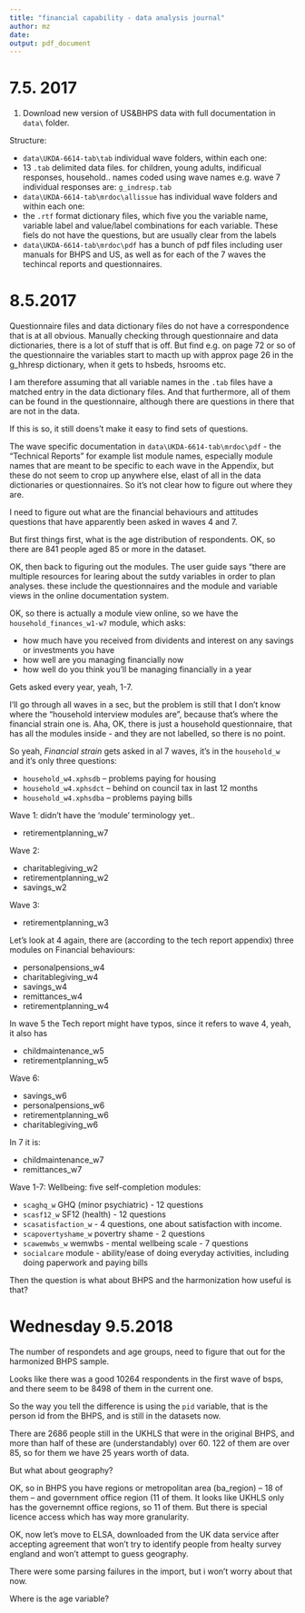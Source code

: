 ```yaml
---
title: "financial capability - data analysis journal"
author: mz
date:
output: pdf_document
---
```


# 7.5. 2017

1. Download new version of US&BHPS data with full documentation  in `data\` folder. 

Structure:

* `data\UKDA-6614-tab\tab` individual wave folders, within each one:
* 13 `.tab` delimited data files. for children, young adults, indificual responses, household.. names coded using wave names e.g. wave 7 individual responses are: `g_indresp.tab`
* `data\UKDA-6614-tab\mrdoc\allissue` has individual wave folders and within each one:
* the `.rtf` format dictionary files, which five you the variable name, variable label and value/label combinations for each variable. These fiels do not have the questions, but are usually clear from the labels
* `data\UKDA-6614-tab\mrdoc\pdf` has a bunch of pdf files  including user manuals for BHPS and US, as well as for each of the 7 waves the techincal reports and questionnaires. 


# 8.5.2017

Questionnaire files and data dictionary files do not have a correspondence that is at all obvious. Manually checking through questionnaire and data dictionaries, there is a lot of stuff that is off. But find e.g. on page 72 or so of the questionnaire the variables start to macth up with approx page 26 in the g_hhresp dictionary, when it gets to hsbeds, hsrooms etc. 

I am therefore assuming that all variable names in the `.tab` files have a matched entry in the data dictionary files. And that furthermore, all of them can be found in the questionnaire, although there are questions in there that are not in the data. 

If this is so, it still doens't make it easy to find sets of questions. 

The wave specific documentation in `data\UKDA-6614-tab\mrdoc\pdf` - the "Technical Reports" for example list module names, especially module names that are meant to be specific to each wave in the Appendix, but these do not seem to crop up anywhere else, elast of all in the data dictionaries or questionnaires. So it's not clear how to figure out where they are. 

I need to figure out what are the financial behaviours and attitudes questions that have apparently been asked in waves 4 and 7.

But first things first, what is the age distribution of respondents. OK, so there are 841 people aged 85 or more in the dataset. 

OK, then back to figuring out the modules. The user guide says "there are multiple resources for learing about the sutdy variables in order to plan analyses. these include the questionnaires and the module and variable views in the online documentation system. 

OK, so there is actually a module view online, so we have the `household_finances_w1-w7` module, which asks: 

* how much have you received from dividents and interest on any savings or investments you have
* how well are you managing financially now
* how well do you think you'll be managing financially in a year

Gets asked every year, yeah, 1-7.

I'll go through all waves in a sec, but the problem is still that I don't know where the "household interview modules are", because that's where the financial strain one is. Aha, OK, there is just a household questionnaire, that has all the modules inside - and they are not labelled, so there is no point. 

So yeah, *Financial strain* gets asked in al 7 waves, it's in the `household_w` and it's only three questions:

* `household_w4.xphsdb` -- problems paying for housing
* `household_w4.xphsdct` -- behind on council tax in last 12 months
* `household_w4.xphsdba` -- problems paying bills

Wave 1: didn't have the 'module' terminology yet.. 

* retirementplanning_w7

Wave 2: 

* charitablegiving_w2
* retirementplanning_w2
* savings_w2

Wave 3:

* retirementplanning_w3


Let's look at 4 again, there are (according to the tech report appendix) three modules on Financial behaviours:

* personalpensions_w4
* charitablegiving_w4
* savings_w4
* remittances_w4
* retirementplanning_w4

In wave 5 the Tech report might have typos, since it refers to wave 4, yeah, it also has 

* childmaintenance_w5 
* retirementplanning_w5

Wave 6: 

* savings_w6
* personalpensions_w6
* retirementplanning_w6
* charitablegiving_w6

In 7 it is:

* childmaintenance_w7
* remittances_w7

Wave 1-7: 
Wellbeing: five self-completion modules:

* `scaghq_w` GHQ (minor psychiatric) - 12 questions
* `scasf12_w` SF12 (health) - 12 questions
* `scasatisfaction_w` - 4 questions, one about satisfaction with income. 
* `scapovertyshame_w` povertry shame - 2 questions
* `scawemwbs_w`  wemwbs - mental wellbeing scale - 7 questions
* `socialcare` module - ability/ease of doing everyday activities, including doing paperwork and paying bills

Then the question is what about BHPS and the harmonization how useful is that?

# Wednesday 9.5.2018

The number of respondets and age groups, need to figure that out for the harmonized BHPS sample. 

Looks like there was a good 10264 respondents in the first wave of bsps, and there seem to be 8498 of them in the current one. 

So the way you tell the difference is using the `pid` variable, that is the person id from the BHPS, and is still in the datasets now. 

There are 2686 people still in the UKHLS that were in the original BHPS, and more than half of these are (understandably) over 60. 122 of them are over 85, so for them we have 25 years worth of data. 

But what about geography?

OK, so in BHPS you have regions or metropolitan area (ba_region) -- 18 of them -- and government office region (11 of them. It looks like UKHLS only has the governemnt office regions, so 11 of them. But there is special licence access which has way more granularity. 

OK, now let's move to ELSA, downloaded from the UK data service after accepting agreement that won't try to identify people from healty survey england and won't attempt to guess geography. 

There were some parsing failures in the import, but i won't worry about that now. 

Where is the age variable?